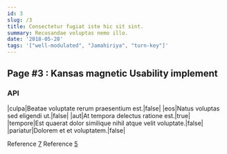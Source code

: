 ```yaml
---
id: 3
slug: /3
title: Consectetur fugiat iste hic sit sint.
summary: Recusandae voluptas nemo illo.
date: '2018-05-28'
tags: '["well-modulated", "Jamahiriya", "turn-key"]'
---
```


## Page #3 : Kansas magnetic Usability implement
### API

|culpa|Beatae voluptate rerum praesentium est.|false|
|eos|Natus voluptas sed eligendi ut.|false|
|aut|At tempora delectus ratione est.|true|
|tempore|Est quaerat dolor similique nihil atque velit voluptate.|false|
|pariatur|Dolorem et et voluptatem.|false|

Reference [7](/7)
Reference [5](/5)



